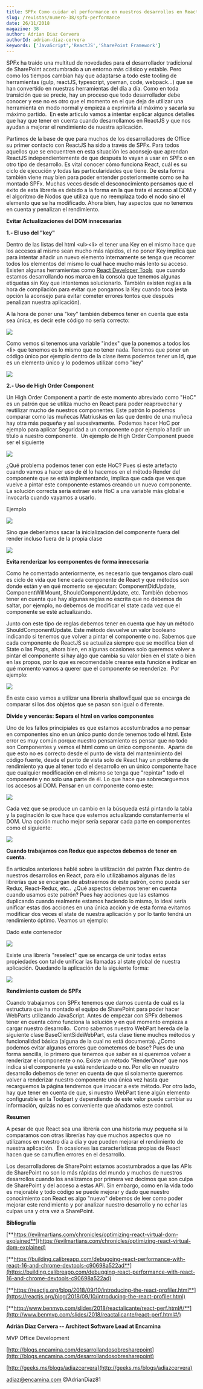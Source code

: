 ```yaml
---
title: SPFx Como cuidar el performance en nuestros desarrollos en ReactJS
slug: /revistas/numero-38/spfx-performance
date: 26/11/2018
magazine: 38
author: Adrian Diaz Cervera
authorId: adrian-diaz-cervera
keywords: ['JavaScript','ReactJS','SharePoint Framework']
---
```






SPFx ha traído una multitud de novedades para el desarrollador tradicional de SharePoint acostumbrado a un entorno más clásico y estable. Pero como los tiempos cambian hay que adaptarse a todo este tooling de herramientas (gulp, reactJS, typescript, yoeman, code, webpack…) que se han convertido en nuestras herramientas del día a día. Como en toda transición que se precie, hay un proceso que todo desarrollador debe conocer y ese no es otro que el momento en el que deja de utilizar una herramienta en modo normal y empieza a exprimirla al máximo y sacarla su máximo partido.  En este articulo vamos a intentar explicar algunos detalles que hay que tener en cuenta cuando desarrollamos en ReactJS y que nos ayudan a mejorar el rendimiento de nuestra aplicación.

Partimos de la base de que para muchos de los desarrolladores de Office su primer contacto con ReactJS ha sido a través de SPFx. Para todos aquellos que se encuentren en esta situación les aconsejo que aprendan ReactJS independientemente de que después lo vayan a usar en SPFx o en otro tipo de desarrollo. Es vital conocer cómo funciona React, cuál es su ciclo de ejecución y todas las particularidades que tiene. De esta forma también viene muy bien para poder entender posteriormente como se ha montado SPFx. Muchas veces desde el desconocimiento pensamos que el éxito de esta librería es debido a la forma en la que trata el acceso al DOM y el algoritmo de Nodos que utiliza que no reemplaza todo el nodo sino el elemento que se ha modificado. Ahora bien, hay aspectos que no tenemos en cuenta y penalizan el rendimiento.

**Evitar Actualizaciones del DOM innecesarias**

**1.- El uso del "key"**

Dentro de las listas del html &lt;ul&gt;&lt;li&gt; el tener una Key en el mismo hace que los accesos al mismo sean mucho más rápidos, el no poner Key implica que para intentar añadir un nuevo elemento internamente se tenga que recorrer todos los elementos del mismo lo cual hace mucho más lento su acceso. Existen algunas herramientas como [React Developer Tools](https://chrome.google.com/webstore/detail/react-developer-tools/f)  que cuando estamos desarrollando nos marca en la consola que tenemos algunas etiquetas sin Key que intentemos solucionarlo. También existen reglas a la hora de compilación para evitar que pongamos la Key cuando toca (esta opción la aconsejo para evitar cometer errores tontos que después penalizan nuestra aplicación).

A la hora de poner una "key" también debemos tener en cuenta que esta sea única, es decir este código no sería correcto:

![](../../../images/numero38/spfx-performance/image1.png)

Como vemos si tenemos una variable "index" que la ponemos a todos los &lt;li&gt; que tenemos es lo mismo que no tener nada. Tenemos que poner un código único por ejemplo dentro de la clase ítems podemos tener un Id, que es un elemento único y lo podemos utilizar como "key"

![](../../../images/numero38/spfx-performance/image2.png)

**2.- Uso de High Order Component**

Un High Order Component a partir de este momento abreviado como "HoC" es un patrón que se utiliza mucho en React para poder reaprovechar y reutilizar mucho de nuestros componentes. Este patrón lo podemos comparar como las muñecas Matriuskas en las que dentro de una muñeca hay otra más pequeña y así sucesivamente.  Podemos hacer HoC por ejemplo para aplicar Seguridad a un componente o por ejemplo añadir un título a nuestro componente.  Un ejemplo de High Order Component puede ser el siguiente

![](../../../images/numero38/spfx-performance/image3.png)

¿Qué problema podemos tener con este HoC? Pues si este artefacto cuando vamos a hacer uso de él lo hacemos en el método Render del componente que se está implementando, implica que cada que ves que vuelve a pintar este componente estamos creando un nuevo componente. La solución correcta seria extraer este HoC a una variable más global e invocarla cuando vayamos a usarlo.

Ejemplo

![](../../../images/numero38/spfx-performance/image4.png)

Sino que deberíamos sacar la inicialización del componente fuera del render incluso fuera de la propia clase

![](../../../images/numero38/spfx-performance/image5.png)

**Evita renderizar los componentes de forma innecesaria**

Como he comentado anteriormente, es necesario que tengamos claro cuál es ciclo de vida que tiene cada componente de React y que métodos son donde están y en qué momento se ejecutan: ComponentDidUpdate, ComponentWillMount, ShouldComponentUpdate, etc. También debemos tener en cuenta que hay algunas reglas no escrita que no debemos de saltar, por ejemplo, no debemos de modificar el state cada vez que el componente se esté actualizando.

Junto con este tipo de reglas debemos tener en cuenta que hay un método ShouldComponentUpdate. Este método devuelve un valor booleano indicando si tenemos que volver a pintar el componente o no. Sabemos que cada componente de ReactJS se actualiza siempre que se modifica bien el State o las Props, ahora bien, en algunas ocasiones solo queremos volver a pintar el componente si hay algo que cambia su valor bien en el state o bien en las propos, por lo que es recomendable crearse esta función e indicar en qué momento vamos a querer que el componente se reenderize.  Por ejemplo:

![](../../../images/numero38/spfx-performance/image6.png)

En este caso vamos a utilizar una librería shallowEqual que se encarga de comparar si los dos objetos que se pasan son igual o diferente.

**Divide y vencerás: Separa el html en varios componentes**

Uno de los fallos princípiales es que estamos acostumbrados a no pensar en componentes sino en un único punto donde tenemos todo el html. Este error es muy común porque nuestro pensamiento es pensar que no todo son Componentes y vemos el html como un único componente.  Aparte de que esto no es correcto desde el punto de vista del mantenimiento del código fuente, desde el punto de vista solo de React hay un problema de rendimiento ya que al tener todo el desarrollo en un único componente hace que cualquier modificación en el mismo se tenga que "repintar" todo el componente y no solo una parte de él. Lo que hace que sobrecarguemos los accesos al DOM. Pensar en un componente como este:

![](../../../images/numero38/spfx-performance/image7.png)

Cada vez que se produce un cambio en la búsqueda está pintando la tabla y la paginación lo que hace que estemos actualizando constantemente el DOM. Una opción mucho mejor sería separar cada parte en componentes como el siguiente:

![](../../../images/numero38/spfx-performance/image8.png)

**Cuando trabajamos con Redux que aspectos debemos de tener en cuenta.**

En artículos anteriores hablé sobre la utilización del patrón Flux dentro de nuestros desarrollos en React, para ello utilizábamos algunas de las librerías que se encargan de abstraernos de este patrón, como pueda ser Redux, React-Redux, etc..  ¿Qué aspectos debemos tener en cuenta cuando usamos este patrón? Pues hay acciones que las estamos duplicando cuando realmente estamos haciendo lo mismo, lo ideal sería unificar estas dos acciones en una única acción y de esta forma evitamos modificar dos veces el state de nuestra aplicación y por lo tanto tendrá un rendimiento óptimo. Veamos un ejemplo:

Dado este contenedor​

![](../../../images/numero38/spfx-performance/image9.png)

Existe una librería "reselect" que se encarga de unir todas estas propiedades con tal de unificar las llamadas al state global de nuestra aplicación. Quedando la aplicación de la siguiente forma:

![](../../../images/numero38/spfx-performance/image10.png)

**Rendimiento custom de SPFx**

Cuando trabajamos con SPFx tenemos que darnos cuenta de cuál es la estructura que ha montado el equipo de SharePoint para poder hacer WebParts utilizando JavaScript. Antes de empezar con SPFx debemos tener en cuenta cómo funciona la solución y en qué momento empieza a cargar nuestro desarrollo.  Como sabemos nuestro WebPart hereda de la siguiente clase BaseClientSideWebPart, esta clase tiene muchos métodos y funcionalidad básica (alguna de la cual no está documenta). ¿Como podemos evitar algunos errores que cometemos de base? Pues de una forma sencilla, lo primero que tenemos que saber es si queremos volver a renderizar el componente o no. Existe un método "RenderOnce" que nos indica si el componente ya está renderizado o no. Por ello en nuestro desarrollo debemos de tener en cuenta de que si solamente queremos volver a renderizar nuestro componente una única vez hasta que recarguemos la página tendremos que invocar a este método. Por otro lado, hay que tener en cuenta de que, si nuestro WebPart tiene algún elemento configurable en la Toolpart y dependiendo de este valor puede cambiar su información, quizás no es conveniente que añadamos este control.

**Resumen**

A pesar de que React sea una librería con una historia muy pequeña si la comparamos con otras librerías hay que muchos aspectos que no utilizamos en nuestro día a día y que pueden mejorar el rendimiento de nuestra aplicación.  En ocasiones las características propias de React hacen que se camuflen errores en el desarrollo.

Los desarrolladores de SharePoint estamos acostumbrados a que las APIs de SharePoint no son lo más rápidas del mundo y muchos de nuestros desarrollos cuando los analizamos por primera vez decimos que son culpa de SharePoint y del acceso a estas API. Sin embargo, como en la vida todo es mejorable y todo código se puede mejorar y dado que nuestro conocimiento con React es algo "nuevo" debemos de leer como poder mejorar este rendimiento y por analizar nuestro desarrollo y no echar las culpas una y otra vez a SharePoint.

**Bibliografía**

[**https://evilmartians.com/chronicles/optimizing-react-virtual-dom-explained**](https://evilmartians.com/chronicles/optimizing-react-virtual-dom-explained)

[**https://building.calibreapp.com/debugging-react-performance-with-react-16-and-chrome-devtools-c90698a522ad**](https://building.calibreapp.com/debugging-react-performance-with-react-16-and-chrome-devtools-c90698a522ad)

[**https://reactjs.org/blog/2018/09/10/introducing-the-react-profiler.html**](https://reactjs.org/blog/2018/09/10/introducing-the-react-profiler.html)

[**http://www.benmvp.com/slides/2018/reactalicante/react-perf.html#/**](http://www.benmvp.com/slides/2018/reactalicante/react-perf.html#/)



**Adrián Diaz Cervera -- Architect Software Lead at Encamina**

MVP Office Development

[http://blogs.encamina.com/desarrollandosobresharepoint](http://blogs.encamina.com/desarrollandosobresharepoint)

[http://geeks.ms/blogs/adiazcervera](http://geeks.ms/blogs/adiazcervera)

adiaz@encamina.com @AdrianDiaz81

